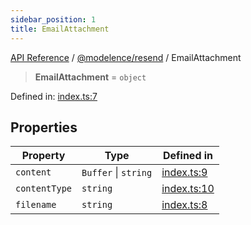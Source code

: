 ```yaml
---
sidebar_position: 1
title: EmailAttachment
---
```


[API Reference](/api-reference/@modelence/resend/type-aliases/../../../index) / [@modelence/resend](/api-reference/@modelence/resend/type-aliases/../index) / EmailAttachment

> **EmailAttachment** = `object`

Defined in: [index.ts:7](https://github.com/modelence/modelence/blob/c899742a4164588d46fed45e860b48029fd4f838/packages/resend/src/index.ts#L7)

## Properties

| Property | Type | Defined in |
| ------ | ------ | ------ |
| <a id="content"></a> `content` | `Buffer` \| `string` | [index.ts:9](https://github.com/modelence/modelence/blob/c899742a4164588d46fed45e860b48029fd4f838/packages/resend/src/index.ts#L9) |
| <a id="contenttype"></a> `contentType` | `string` | [index.ts:10](https://github.com/modelence/modelence/blob/c899742a4164588d46fed45e860b48029fd4f838/packages/resend/src/index.ts#L10) |
| <a id="filename"></a> `filename` | `string` | [index.ts:8](https://github.com/modelence/modelence/blob/c899742a4164588d46fed45e860b48029fd4f838/packages/resend/src/index.ts#L8) |
